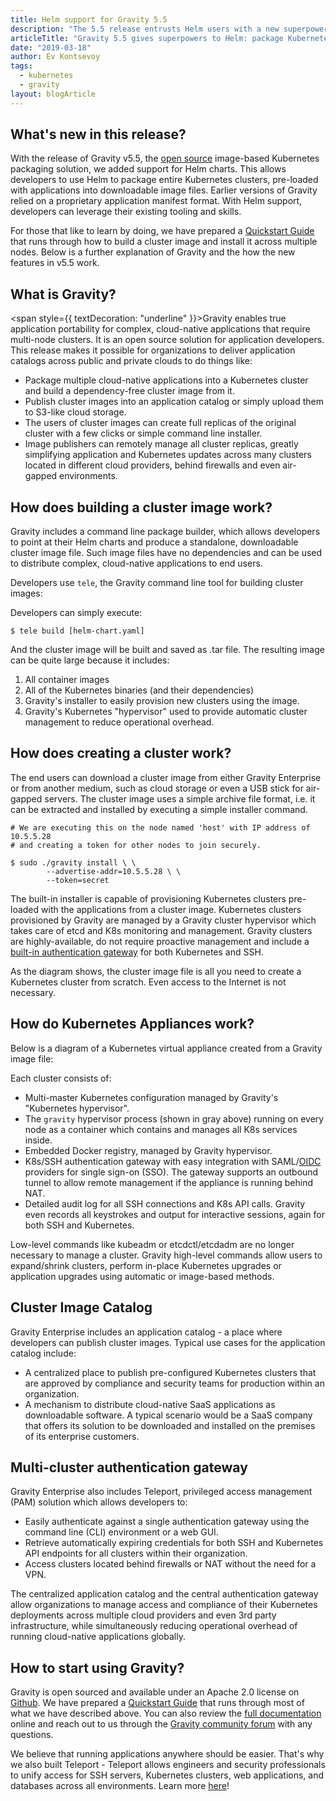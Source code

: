 ```yaml
---
title: Helm support for Gravity 5.5
description: "The 5.5 release entrusts Helm users with a new superpower: the ability to build downloadable Kubernetes images using their Helm Charts."
articleTitle: "Gravity 5.5 gives superpowers to Helm: package Kubernetes apps as self-contained tarballs"
date: "2019-03-18"
author: Ev Kontsevoy
tags:
  - kubernetes
  - gravity
layout: blogArticle
---
```



## What's new in this release?

With the release of Gravity v5.5, the [open source](https://github.com/gravitational/gravity)
image-based Kubernetes packaging solution, we added support for Helm charts.
This allows developers to use Helm to package entire Kubernetes clusters,
pre-loaded with applications into downloadable image files. Earlier versions of
Gravity relied on a proprietary application manifest format. With Helm support,
developers can leverage their existing tooling and skills.

For those that like to learn by doing, we have prepared a [Quickstart Guide](https://goteleport.com/gravity/docs/quickstart/)
that runs through how to build a cluster image and install it across multiple
nodes. Below is a further explanation of Gravity and the how the new features
in v5.5 work.

## What is Gravity?

<span style={{ textDecoration: "underline" }}>Gravity enables true application portability for complex, cloud-native applications that require multi-node clusters.</span> It is an open source solution for application developers. This release makes it possible
for organizations to deliver application catalogs across public and private clouds
to do things like:

- Package multiple cloud-native applications into a Kubernetes cluster and build a dependency-free cluster image from it.
- Publish cluster images into an application catalog or simply upload them to S3-like cloud storage.
- The users of cluster images can create full replicas of the original cluster with a few clicks or simple command line installer.
- Image publishers can remotely manage all cluster replicas, greatly simplifying application and Kubernetes updates across many clusters
  located in different cloud providers, behind firewalls and even air-gapped environments.


## How does building a cluster image work?

Gravity includes a command line package builder, which allows developers to point at their Helm charts and produce a standalone,
downloadable cluster image file. Such image files have no dependencies and can be used to distribute complex, cloud-native applications to
end users.

Developers use `tele`, the Gravity command line tool for building cluster images:

<BlogImage src="./assets/gravity-5-5-tele.png" />

Developers can simply execute:

```
$ tele build [helm-chart.yaml]
```



And the cluster image will be built and saved as .tar file. The resulting image can be quite large because it includes:

1. All container images
2. All of the Kubernetes binaries (and their dependencies)
3. Gravity's installer to easily provision new clusters using the image.
4. Gravity's Kubernetes "hypervisor" used to provide automatic cluster management to reduce operational overhead.

## How does creating a cluster work?

The end users can download a cluster image from either Gravity Enterprise or from another medium, such as cloud storage or even a USB stick
for air-gapped servers. The cluster image uses a simple archive file format, i.e. it can be extracted and installed by executing a simple
installer command.

```
# We are executing this on the node named 'host' with IP address of 10.5.5.28
# and creating a token for other nodes to join securely.

$ sudo ./gravity install \ \
        --advertise-addr=10.5.5.28 \ \
        --token=secret
```

The built-in installer is capable of provisioning Kubernetes clusters pre-loaded with the applications from a cluster image. Kubernetes
clusters provisioned by Gravity are managed by a Gravity cluster hypervisor which takes care of etcd and K8s monitoring and management.
Gravity clusters are highly-available, do not require proactive management and include a [built-in authentication
gateway](https://goteleport.com/how-it-works/) for both Kubernetes and SSH.

<BlogImage src="./assets/gravity-5-5-install.png" />


As the diagram shows, the cluster image file is all you need to create a Kubernetes cluster from scratch. Even access to the Internet is not necessary.

## How do Kubernetes Appliances work?

Below is a diagram of a Kubernetes virtual appliance created from a Gravity image file:

<BlogImage src="./assets/gravity-tar-file.png" />

Each cluster consists of:

- Multi-master Kubernetes configuration managed by Gravity's "Kubernetes hypervisor".
- The `gravity` hypervisor process (shown in gray above) running on every node as a container which contains and manages all K8s services inside.
- Embedded Docker registry, managed by Gravity hypervisor.
- K8s/SSH authentication gateway with easy integration with SAML/[OIDC](https://goteleport.com/blog/how-oidc-authentication-works/) providers for single sign-on (SSO). The gateway supports an outbound tunnel to allow remote management if the appliance is running behind NAT.
- Detailed audit log for all SSH connections and K8s API calls. Gravity even records all keystrokes and output for interactive sessions, again for both SSH and Kubernetes.

Low-level commands like kubeadm or etcdctl/etcdadm are no longer necessary to manage a cluster. Gravity high-level commands allow users to expand/shrink clusters, perform in-place Kubernetes upgrades or application upgrades using automatic or image-based methods.

## Cluster Image Catalog

Gravity Enterprise includes an application catalog - a place where developers can publish cluster images. Typical use cases for the application catalog include:

- A centralized place to publish pre-configured Kubernetes clusters that are approved by compliance and security teams for production within an organization.
- A mechanism to distribute cloud-native SaaS applications as downloadable software. A typical scenario would be a SaaS company that offers its solution to be downloaded and installed on the premises of its enterprise customers.

## Multi-cluster authentication gateway

Gravity Enterprise also includes Teleport, privileged access management (PAM) solution which allows developers to:

- Easily authenticate against a single authentication gateway using the command line (CLI) environment or a web GUI.
- Retrieve automatically expiring credentials for both SSH and Kubernetes API endpoints for all clusters within their organization.
- Access clusters located behind firewalls or NAT without the need for a VPN.

The centralized application catalog and the central authentication gateway allow organizations to manage access and compliance of their
Kubernetes deployments across multiple cloud providers and even 3rd party infrastructure, while simultaneously reducing operational overhead
of running cloud-native applications globally.

<EmailSubscribeViolet />

## How to start using Gravity?

Gravity is open sourced and available under an Apache 2.0 license on [Github](https://github.com/gravitational/gravity). We have prepared a
[Quickstart Guide](https://goteleport.com/gravity/docs/quickstart/) that runs through most of what we have described above. You can also review the [full
documentation](https://goteleport.com/gravity/docs/overview/) online and reach out to us through the [Gravity community forum](https://github.com/gravitational/gravity/discussions) with any
questions.

We believe that running applications anywhere should be easier. That's why we also built Teleport - Teleport allows engineers and security
professionals to unify access for SSH servers, Kubernetes clusters, web applications, and databases across all environments. Learn more
[here](https://goteleport.com/)!

